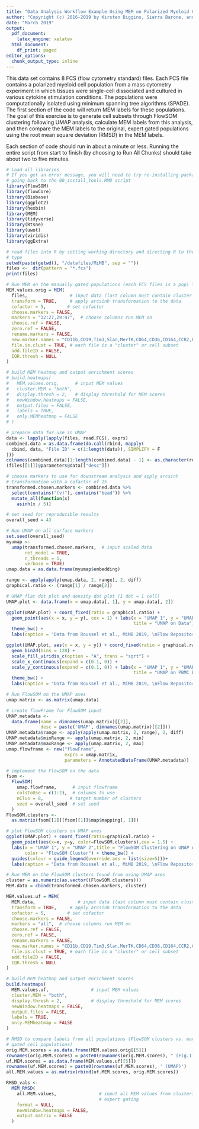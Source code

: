 ```yaml
---
title: "Data Analysis Workflow Example Using MEM on Polarized Myeloid Cells (UMAP, FlowSOM, MEM, RMSD)"
author: "Copyright (c) 2016-2019 by Kirsten Diggins, Sierra Barone, and Jonathan Irish, All Rights Reserved; see EULA-MEM.text for MEM license information"
date: "March 2019"
output:
  pdf_document:
    latex_engine: xelatex
  html_document:
    df_print: paged
editor_options:
  chunk_output_type: inline
---
```


This data set contains 8 FCS (flow cytometry standard) files. Each FCS file contains a polarized myeloid cell population from a mass cytometry experiment in which tissues were single-cell dissociated and cultured in various cytokine stimulation conditions. The populations were computationally isolated using minimum spanning tree algorithms (SPADE). The first section of the code will return MEM labels for these populations. The goal of this exercise is to generate cell subsets through FlowSOM clustering following UMAP analysis, calculate MEM labels from this analysis, and then compare the MEM labels to the original, expert gated populations using the root mean square deviation (RMSD) in the MEM labels.

Each section of code should run in about a minute or less. Running the entire script from start to finish (by choosing to Run All Chunks) should take about two to five minutes. 

```r
# Load all libraries
# If you get an error message, you will need to try re-installing packages by 
# going back to the 00_install_tools.RMD script
library(FlowSOM)
library(flowCore)
library(Biobase)
library(ggplot2)
library(hexbin)
library(MEM)
library(tidyverse)
library(Rtsne)
library(uwot)
library(viridis)
library(ggExtra)
```

```r
# read files into R by setting working directory and directing R to the fcs file
# type
setwd(paste(getwd(), "/datafiles/MiMB", sep = ""))
files <-  dir(pattern = "*.fcs")
print(files)

# Run MEM on the manually gated populations (each FCS files is a pop) from paper
MEM.values.orig = MEM(
  files,                # input data (last column must contain cluster values)
  transform = TRUE,     # apply arcsinh transformation to the data
  cofactor = 5,        # set cofactor
  choose.markers = FALSE,
  markers = "12:27,29:47",  # choose columns run MEM on
  choose.ref = FALSE,
  zero.ref = FALSE,
  rename.markers = FALSE,
  new.marker.names = "CD11b,CD19,Tim3,Slan,MerTK,CD64,CD36,CD164,CCR2,CD43,CD123,CD13,CD454RA,CD163,CD27,CD86,CD33,CD11c,CD14,CD32,S100A9,HLA-DR,CD206,CD16,CD120a,CCR7,CD8,CD25,CD3,CD68,CD9,CD45,PD-1,CD274,CD127",
  file.is.clust = TRUE, # each file is a "cluster" or cell subset
  add.fileID = FALSE,
  IQR.thresh = NULL
)

# build MEM heatmap and output enrichment scores
# build.heatmaps(
#   MEM.values.orig,      # input MEM values 
#   cluster.MEM = "both",
#   display.thresh = 2,   # display threshold for MEM scores
#   newWindow.heatmaps = FALSE,
#   output.files = FALSE,
#   labels = TRUE,
#   only.MEMheatmap = FALSE
# )

# prepare data for use in UMAP
data <- lapply(lapply(files, read.FCS), exprs)
combined.data = as.data.frame(do.call(rbind, mapply(
  cbind, data, "File ID" = c(1:length(data)), SIMPLIFY = F
)))
colnames(combined.data)[1:length(combined.data) - 1] <- as.character(read.FCS
(files[[1]])@parameters@data[["desc"]])

# choose markers to use for downstream analysis and apply arcsinh
# transformation with a cofactor of 15
transformed.chosen.markers <- combined.data %>%
  select(contains("(v)"),-contains("bead")) %>%
  mutate_all(function(x)
    asinh(x / 5))

# set seed for reproducible results
overall_seed = 43
```

```r
# Run UMAP on all surface markers
set.seed(overall_seed)
myumap <-
  umap(transformed.chosen.markers,  # input scaled data
       ret_model = TRUE,
       n_threads = 1, 
       verbose = TRUE)
umap.data = as.data.frame(myumap$embedding)

range <- apply(apply(umap.data, 2, range), 2, diff)
graphical.ratio <- (range[1] / range[2])

# UMAP flat dot plot and density dot plot (1 dot = 1 cell)
UMAP.plot <- data.frame(x = umap.data[, 1], y = umap.data[, 2])

ggplot(UMAP.plot) + coord_fixed(ratio = graphical.ratio) + 
  geom_point(aes(x = x, y = y), cex = 1) + labs(x = "UMAP 1", y = "UMAP 2", 
                                                title = "UMAP on Data") + 
  theme_bw() + 
  labs(caption = "Data from Roussel et al., MiMB 2019, \nFlow Repository: FR-FCM-Z2Z8")

ggplot(UMAP.plot, aes(x = x, y = y)) + coord_fixed(ratio = graphical.ratio)  + 
  geom_bin2d(bins = 128) +
  scale_fill_viridis_c(option = "A", trans = "sqrt") + 
  scale_x_continuous(expand = c(0.1, 0)) +
  scale_y_continuous(expand = c(0.1, 0)) + labs(x = "UMAP 1", y = "UMAP 2", 
                                                title = "UMAP on PBMC Data") + 
  theme_bw() + 
  labs(caption = "Data from Roussel et al., MiMB 2019, \nFlow Repository: FR-FCM-Z2Z8")
```


```r
# Run FlowSOM on the UMAP axes
umap.matrix <- as.matrix(umap.data)

# create flowFrame for FlowSOM input
UMAP.metadata <-
  data.frame(name = dimnames(umap.matrix)[[2]],
             desc = paste('UMAP', dimnames(umap.matrix)[[2]]))
UMAP.metadata$range <- apply(apply(umap.matrix, 2, range), 2, diff)
UMAP.metadata$minRange <- apply(umap.matrix, 2, min)
UMAP.metadata$maxRange <- apply(umap.matrix, 2, max)
umap.flowframe <- new("flowFrame",
                      exprs = umap.matrix,
                      parameters = AnnotatedDataFrame(UMAP.metadata))

# implement the FlowSOM on the data
fsom <-
  FlowSOM(
    umap.flowframe,      # input flowframe 
    colsToUse = c(1:2),  # columns to use 
    nClus = 8,          # target number of clusters 
    seed = overall_seed  # set seed
  )
FlowSOM.clusters <-
  as.matrix(fsom[[2]][fsom[[1]]$map$mapping[, 1]])

# plot FlowSOM clusters on UMAP axes
ggplot(UMAP.plot) + coord_fixed(ratio=graphical.ratio) + 
  geom_point(aes(x=x, y=y, color=FlowSOM.clusters),cex = 1.5) + 
  labs(x = "UMAP 1", y = "UMAP 2",title = "FlowSOM Clustering on UMAP Axes", 
       color = "FlowSOM Cluster") + theme_bw() + 
  guides(colour = guide_legend(override.aes = list(size=5)))+
  labs(caption = "Data from Roussel et al., MiMB 2019, \nFlow Repository: FR-FCM-Z2Z8")
```

```r
# Run MEM on the FlowSOM clusters found from using UMAP axes
cluster = as.numeric(as.vector((FlowSOM.clusters)))
MEM.data = cbind(transformed.chosen.markers, cluster)

MEM.values.uf = MEM(
  MEM.data,                # input data (last column must contain cluster values)
  transform = TRUE,     # apply arcsinh transformation to the data
  cofactor = 5,        # set cofactor
  choose.markers = FALSE,
  markers = "all",  # choose columns run MEM on
  choose.ref = FALSE,
  zero.ref = FALSE,
  rename.markers = FALSE,
  new.marker.names = "CD11b,CD19,Tim3,Slan,MerTK,CD64,CD36,CD164,CCR2,CD43,CD123,CD13,CD454RA,CD163,CD27,CD86,CD33,CD11c,CD14,CD32,S100A9,HLA-DR,CD206,CD16,CD120a,CCR7,CD8,CD25,CD3,CD68,CD9,CD45,PD-1,CD274,CD127",
  file.is.clust = TRUE, # each file is a "cluster" or cell subset
  add.fileID = FALSE,
  IQR.thresh = NULL
)

# build MEM heatmap and output enrichment scores
build.heatmaps(
  MEM.values.uf,                # input MEM values
  cluster.MEM = "both",
  display.thresh = 2,           # display threshold for MEM scores
  newWindow.heatmaps = FALSE,
  output.files = FALSE,
  labels = TRUE,
  only.MEMheatmap = FALSE
)
```


```r
# RMSD to compare labels from all populations (FlowSOM clusters vs. manually
# gated cell populations)
orig.MEM.scores = as.data.frame(MEM.values.orig[[5]])
rownames(orig.MEM.scores) = paste0(rownames(orig.MEM.scores), " (Fig.1)")
uf.MEM.scores = as.data.frame(MEM.values.uf[[5]])
rownames(uf.MEM.scores) = paste0(rownames(uf.MEM.scores), ' (UMAP)')
all.MEM.values = as.matrix(rbind(uf.MEM.scores, orig.MEM.scores))

RMSD_vals <-
  MEM_RMSD(
    all.MEM.values,                # input all MEM values from clustering and 
                                   # expert gating
    format = NULL,
    newWindow.heatmaps = FALSE,
    output.matrix = FALSE
  )
```
